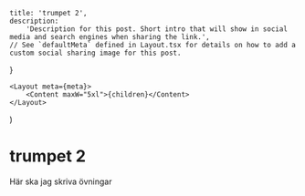
<!--
    NOTE: To publish a post, make a copy of this file and save it in the same folder.
    The filename will be determine the post url:
        - `example.mdx` will for example be published under `futurevisions.earth/news/example`
        - `your-post.mdx` will be published under `futurevisions.earth/news/your-post`
        - and so on
-->

    title: 'trumpet 2',
    description:
        'Description for this post. Short intro that will show in social media and search engines when sharing the link.',
    // See `defaultMeta` defined in Layout.tsx for details on how to add a custom social sharing image for this post.
}

<!--
    NOTE: Only `.mdx` posts with a default export will be published.
    NOTE: To save a post as a draft without publishing it, it's possible to comment out the file
-->

    <Layout meta={meta}>
        <Content maxW="5xl">{children}</Content>
    </Layout>
)

# trumpet 2

Här ska jag skriva övningar

